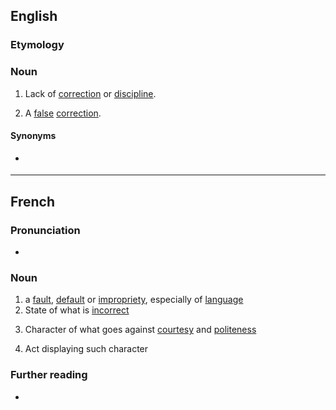 ==English==

===Etymology===
{{prefix|en|in|correction}}

===Noun===
{{en-noun}}

# Lack of [[correction]] or [[discipline]].
# {{lb|en|neologism}} A [[false]] [[correction]].

====Synonyms====
* {{sense|false correction}} {{l|en|paradiorthosis}}

----

==French==

===Pronunciation===
* {{audio|fr|LL-Q150 (fra)-WikiLucas00-incorrection.wav|Audio}}

===Noun===
{{fr-noun|f}}

# a [[fault]], [[default]] or [[impropriety]], especially of [[language]]
# State of what is [[incorrect]]
# {{lb|fr|dated}} Character of what goes against [[courtesy]] and [[politeness]]
# {{lb|fr|dated}} Act displaying such character

===Further reading===
* {{R:TLFi}}